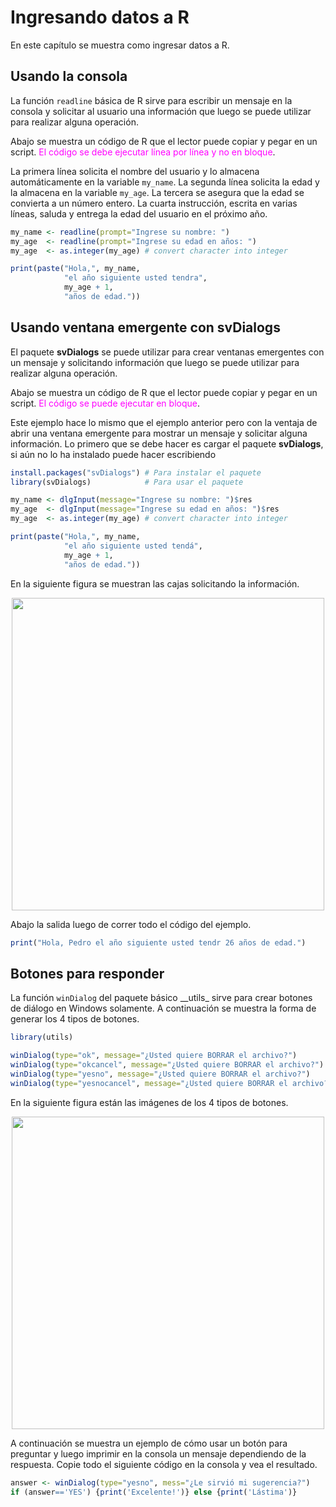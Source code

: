 # Ingresando datos a R 

En este capítulo se muestra como ingresar datos a R.

## Usando la consola

La función `readline` básica de R sirve para escribir un mensaje en la consola y solicitar al usuario una información que luego se puede utilizar para realizar alguna operación.

Abajo se muestra un código de R que el lector puede copiar y pegar en un script. <font color="Fuchsia">El código se debe ejecutar línea por línea y no en bloque</font>.

La primera línea solicita el nombre del usuario y lo almacena automáticamente en la variable `my_name`. La segunda línea solicita la edad y la almacena en la variable `my_age`. La tercera se asegura que la edad se convierta a un número entero. La cuarta instrucción, escrita en varias líneas, saluda y entrega la edad del usuario en el próximo año.

```r
my_name <- readline(prompt="Ingrese su nombre: ")
my_age  <- readline(prompt="Ingrese su edad en años: ")
my_age  <- as.integer(my_age) # convert character into integer

print(paste("Hola,", my_name, 
            "el año siguiente usted tendra", 
            my_age + 1, 
            "años de edad."))
```


## Usando ventana emergente con __svDialogs__

El paquete __svDialogs__ se puede utilizar para crear ventanas emergentes con un mensaje y solicitando información que luego se puede utilizar para realizar alguna operación.

Abajo se muestra un código de R que el lector puede copiar y pegar en un script. <font color="Fuchsia">El código se puede ejecutar en bloque</font>.

Este ejemplo hace lo mismo que el ejemplo anterior pero con la ventaja de abrir una ventana emergente para mostrar un mensaje y solicitar alguna información. Lo primero que se debe hacer es cargar el paquete __svDialogs__, si aún no lo ha instalado puede hacer escribiendo 

```r
install.packages("svDialogs") # Para instalar el paquete
library(svDialogs)            # Para usar el paquete

my_name <- dlgInput(message="Ingrese su nombre: ")$res
my_age  <- dlgInput(message="Ingrese su edad en años: ")$res
my_age  <- as.integer(my_age) # convert character into integer

print(paste("Hola,", my_name, 
            "el año siguiente usted tendá", 
            my_age + 1, 
            "años de edad."))
```

En la siguiente figura se muestran las cajas solicitando la información.

<p align="center">
  <img src="images/cajas_con_dlgInput.png" width="500">
</p>

Abajo la salida luego de correr todo el código del ejemplo.

```r
print("Hola, Pedro el año siguiente usted tendr 26 años de edad.")
```

## Botones para responder
La función `winDialog` del paquete básico __utils_ sirve para crear botones de diálogo en Windows solamente. A continuación se muestra la forma de generar los 4 tipos de botones.

```r
library(utils)

winDialog(type="ok", message="¿Usted quiere BORRAR el archivo?")
winDialog(type="okcancel", message="¿Usted quiere BORRAR el archivo?")
winDialog(type="yesno", message="¿Usted quiere BORRAR el archivo?")
winDialog(type="yesnocancel", message="¿Usted quiere BORRAR el archivo?")
```

En la siguiente figura están las imágenes de los 4 tipos de botones.

<p align="center">
  <img src="images/botones_pregunta.png" width="500">
</p>

A continuación se muestra un ejemplo de cómo usar un botón para preguntar y luego imprimir en la consola un mensaje dependiendo de la respuesta. Copie todo el siguiente código en la consola y vea el resultado.

```r
answer <- winDialog(type="yesno", mess="¿Le sirvió mi sugerencia?")
if (answer=='YES') {print('Excelente!')} else {print('Lástima')}
```


